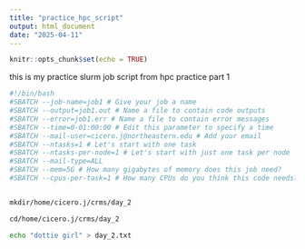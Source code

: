 ```yaml
---
title: "practice_hpc_script"
output: html_document
date: "2025-04-11"
---
```


```r
knitr::opts_chunk$set(echo = TRUE)
```

this is my practice slurm job script from hpc practice part 1

```bash
#!/bin/bash
#SBATCH --job-name=job1 # Give your job a name
#SBATCH --output=job1.out # Name a file to contain code outputs
#SBATCH --error=job1.err # Name a file to contain error messages
#SBATCH --time=0-01:00:00 # Edit this parameter to specify a time
#SBATCH --mail-user=cicero.j@northeastern.edu # Add your email
#SBATCH --ntasks=1 # Let's start with one task
#SBATCH --ntasks-per-node=1 # Let's start with just one task per node
#SBATCH --mail-type=ALL
#SBATCH --mem=5G # How many gigabytes of memory does this job need?
#SBATCH --cpus-per-task=1 # How many CPUs do you think this code needs?


mkdir/home/cicero.j/crms/day_2

cd/home/cicero.j/crms/day_2

echo "dottie girl" > day_2.txt

```
















